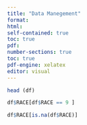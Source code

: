 ```yaml
---
title: "Data Manegement"
format: 
html:
self-contained: true
toc: true
pdf:
number-sections: true
toc: true
pdf-engine: xelatex
editor: visual
---
```


```r
head (df)
```

```r
df$RACE[df$RACE == 9 ]
```

```r
df$RACE[is.na(df$RACE)]
```
